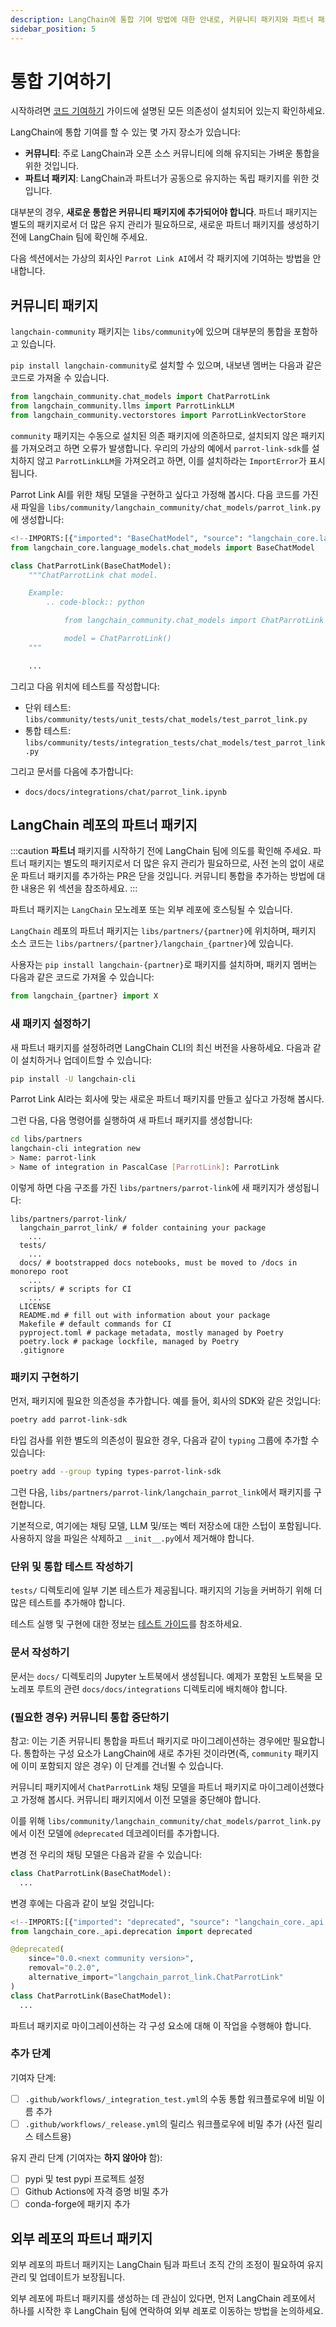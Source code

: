 ```yaml
---
description: LangChain에 통합 기여 방법에 대한 안내로, 커뮤니티 패키지와 파트너 패키지에 대한 정보를 제공합니다.
sidebar_position: 5
---
```


# 통합 기여하기

시작하려면 [코드 기여하기](/docs/contributing/code/) 가이드에 설명된 모든 의존성이 설치되어 있는지 확인하세요.

LangChain에 통합 기여를 할 수 있는 몇 가지 장소가 있습니다:

- **커뮤니티**: 주로 LangChain과 오픈 소스 커뮤니티에 의해 유지되는 가벼운 통합을 위한 것입니다.
- **파트너 패키지**: LangChain과 파트너가 공동으로 유지하는 독립 패키지를 위한 것입니다.

대부분의 경우, **새로운 통합은 커뮤니티 패키지에 추가되어야 합니다**. 파트너 패키지는 별도의 패키지로서 더 많은 유지 관리가 필요하므로, 새로운 파트너 패키지를 생성하기 전에 LangChain 팀에 확인해 주세요.

다음 섹션에서는 가상의 회사인 `Parrot Link AI`에서 각 패키지에 기여하는 방법을 안내합니다.

## 커뮤니티 패키지

`langchain-community` 패키지는 `libs/community`에 있으며 대부분의 통합을 포함하고 있습니다.

`pip install langchain-community`로 설치할 수 있으며, 내보낸 멤버는 다음과 같은 코드로 가져올 수 있습니다.

```python
from langchain_community.chat_models import ChatParrotLink
from langchain_community.llms import ParrotLinkLLM
from langchain_community.vectorstores import ParrotLinkVectorStore
```


`community` 패키지는 수동으로 설치된 의존 패키지에 의존하므로, 설치되지 않은 패키지를 가져오려고 하면 오류가 발생합니다. 우리의 가상의 예에서 `parrot-link-sdk`를 설치하지 않고 `ParrotLinkLLM`을 가져오려고 하면, 이를 설치하라는 `ImportError`가 표시됩니다.

Parrot Link AI를 위한 채팅 모델을 구현하고 싶다고 가정해 봅시다. 다음 코드를 가진 새 파일을 `libs/community/langchain_community/chat_models/parrot_link.py`에 생성합니다:

```python
<!--IMPORTS:[{"imported": "BaseChatModel", "source": "langchain_core.language_models.chat_models", "docs": "https://api.python.langchain.com/en/latest/language_models/langchain_core.language_models.chat_models.BaseChatModel.html", "title": "Contribute Integrations"}]-->
from langchain_core.language_models.chat_models import BaseChatModel

class ChatParrotLink(BaseChatModel):
    """ChatParrotLink chat model.

    Example:
        .. code-block:: python

            from langchain_community.chat_models import ChatParrotLink

            model = ChatParrotLink()
    """

    ...
```


그리고 다음 위치에 테스트를 작성합니다:

- 단위 테스트: `libs/community/tests/unit_tests/chat_models/test_parrot_link.py`
- 통합 테스트: `libs/community/tests/integration_tests/chat_models/test_parrot_link.py`

그리고 문서를 다음에 추가합니다:

- `docs/docs/integrations/chat/parrot_link.ipynb`

## LangChain 레포의 파트너 패키지

:::caution
**파트너** 패키지를 시작하기 전에 LangChain 팀에 의도를 확인해 주세요. 파트너 패키지는 별도의 패키지로서 더 많은 유지 관리가 필요하므로, 사전 논의 없이 새로운 파트너 패키지를 추가하는 PR은 닫을 것입니다. 커뮤니티 통합을 추가하는 방법에 대한 내용은 위 섹션을 참조하세요.
:::

파트너 패키지는 `LangChain` 모노레포 또는 외부 레포에 호스팅될 수 있습니다.

`LangChain` 레포의 파트너 패키지는 `libs/partners/{partner}`에 위치하며, 패키지 소스 코드는 `libs/partners/{partner}/langchain_{partner}`에 있습니다.

사용자는 `pip install langchain-{partner}`로 패키지를 설치하며, 패키지 멤버는 다음과 같은 코드로 가져올 수 있습니다:

```python
from langchain_{partner} import X
```


### 새 패키지 설정하기

새 파트너 패키지를 설정하려면 LangChain CLI의 최신 버전을 사용하세요. 다음과 같이 설치하거나 업데이트할 수 있습니다:

```bash
pip install -U langchain-cli
```


Parrot Link AI라는 회사에 맞는 새로운 파트너 패키지를 만들고 싶다고 가정해 봅시다.

그런 다음, 다음 명령어를 실행하여 새 파트너 패키지를 생성합니다:

```bash
cd libs/partners
langchain-cli integration new
> Name: parrot-link
> Name of integration in PascalCase [ParrotLink]: ParrotLink
```


이렇게 하면 다음 구조를 가진 `libs/partners/parrot-link`에 새 패키지가 생성됩니다:

```
libs/partners/parrot-link/
  langchain_parrot_link/ # folder containing your package
    ...
  tests/
    ...
  docs/ # bootstrapped docs notebooks, must be moved to /docs in monorepo root
    ...
  scripts/ # scripts for CI
    ...
  LICENSE
  README.md # fill out with information about your package
  Makefile # default commands for CI
  pyproject.toml # package metadata, mostly managed by Poetry
  poetry.lock # package lockfile, managed by Poetry
  .gitignore
```


### 패키지 구현하기

먼저, 패키지에 필요한 의존성을 추가합니다. 예를 들어, 회사의 SDK와 같은 것입니다:

```bash
poetry add parrot-link-sdk
```


타입 검사를 위한 별도의 의존성이 필요한 경우, 다음과 같이 `typing` 그룹에 추가할 수 있습니다:

```bash
poetry add --group typing types-parrot-link-sdk
```


그런 다음, `libs/partners/parrot-link/langchain_parrot_link`에서 패키지를 구현합니다.

기본적으로, 여기에는 채팅 모델, LLM 및/또는 벡터 저장소에 대한 스텁이 포함됩니다. 사용하지 않을 파일은 삭제하고 `__init__.py`에서 제거해야 합니다.

### 단위 및 통합 테스트 작성하기

`tests/` 디렉토리에 일부 기본 테스트가 제공됩니다. 패키지의 기능을 커버하기 위해 더 많은 테스트를 추가해야 합니다.

테스트 실행 및 구현에 대한 정보는 [테스트 가이드](/docs/contributing/testing/)를 참조하세요.

### 문서 작성하기

문서는 `docs/` 디렉토리의 Jupyter 노트북에서 생성됩니다. 예제가 포함된 노트북을 모노레포 루트의 관련 `docs/docs/integrations` 디렉토리에 배치해야 합니다.

### (필요한 경우) 커뮤니티 통합 중단하기

참고: 이는 기존 커뮤니티 통합을 파트너 패키지로 마이그레이션하는 경우에만 필요합니다. 통합하는 구성 요소가 LangChain에 새로 추가된 것이라면(즉, `community` 패키지에 이미 포함되지 않은 경우) 이 단계를 건너뛸 수 있습니다.

커뮤니티 패키지에서 `ChatParrotLink` 채팅 모델을 파트너 패키지로 마이그레이션했다고 가정해 봅시다. 커뮤니티 패키지에서 이전 모델을 중단해야 합니다.

이를 위해 `libs/community/langchain_community/chat_models/parrot_link.py`에서 이전 모델에 `@deprecated` 데코레이터를 추가합니다.

변경 전 우리의 채팅 모델은 다음과 같을 수 있습니다:

```python
class ChatParrotLink(BaseChatModel):
  ...
```


변경 후에는 다음과 같이 보일 것입니다:

```python
<!--IMPORTS:[{"imported": "deprecated", "source": "langchain_core._api.deprecation", "docs": "https://api.python.langchain.com/en/latest/_api/langchain_core._api.deprecation.deprecated.html", "title": "Contribute Integrations"}]-->
from langchain_core._api.deprecation import deprecated

@deprecated(
    since="0.0.<next community version>", 
    removal="0.2.0", 
    alternative_import="langchain_parrot_link.ChatParrotLink"
)
class ChatParrotLink(BaseChatModel):
  ...
```


파트너 패키지로 마이그레이션하는 각 구성 요소에 대해 이 작업을 수행해야 합니다.

### 추가 단계

기여자 단계:

- [ ] `.github/workflows/_integration_test.yml`의 수동 통합 워크플로우에 비밀 이름 추가
- [ ] `.github/workflows/_release.yml`의 릴리스 워크플로우에 비밀 추가 (사전 릴리스 테스트용)

유지 관리 단계 (기여자는 **하지 않아야** 함):

- [ ] pypi 및 test pypi 프로젝트 설정
- [ ] Github Actions에 자격 증명 비밀 추가
- [ ] conda-forge에 패키지 추가

## 외부 레포의 파트너 패키지

외부 레포의 파트너 패키지는 LangChain 팀과 파트너 조직 간의 조정이 필요하여 유지 관리 및 업데이트가 보장됩니다.

외부 레포에 파트너 패키지를 생성하는 데 관심이 있다면, 먼저 LangChain 레포에서 하나를 시작한 후 LangChain 팀에 연락하여 외부 레포로 이동하는 방법을 논의하세요.